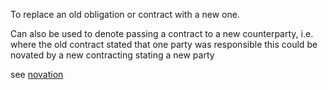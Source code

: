 {{rfv}}

To replace an old obligation or contract with a new one.

Can also be used to denote passing a contract to a new counterparty, i.e. where the old contract stated that one party was responsible this could be novated by a new contracting stating a new party

see [[novation]]